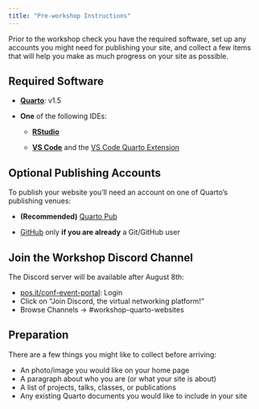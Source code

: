 ```yaml
---
title: "Pre-workshop Instructions"
---
```


Prior to the workshop check you have the required software, set up any accounts you might need for publishing your site, and collect a few items that will help you make as much progress on your site as possible.

## Required Software

-   [**Quarto**](https://quarto.org/docs/download/): v1.5

-   **One** of the following IDEs:

    -   [**RStudio**](https://posit.co/download/rstudio-desktop/)

    -   [**VS Code**](https://code.visualstudio.com/download) and the [VS Code Quarto Extension](https://marketplace.visualstudio.com/items?itemName=quarto.quarto)

## Optional Publishing Accounts

To publish your website you'll need an account on one of Quarto's publishing venues:

-   **(Recommended)** [Quarto Pub](https://quartopub.com/sign-up)

-   [GitHub](https://github.com) only **if you are already** a Git/GitHub user

## Join the Workshop Discord Channel

The Discord server will be available after August 8th:

* [pos.it/conf-event-portal](http://pos.it/conf-event-portal): Login
* Click on “Join Discord, the virtual networking platform!”
* Browse Channels -> #workshop-quarto-websites

## Preparation

There are a few things you might like to collect before arriving:

* An photo/image you would like on your home page
* A paragraph about who you are (or what your site is about)  
* A list of projects, talks, classes, or publications 
* Any existing Quarto documents you would like to include in your site

